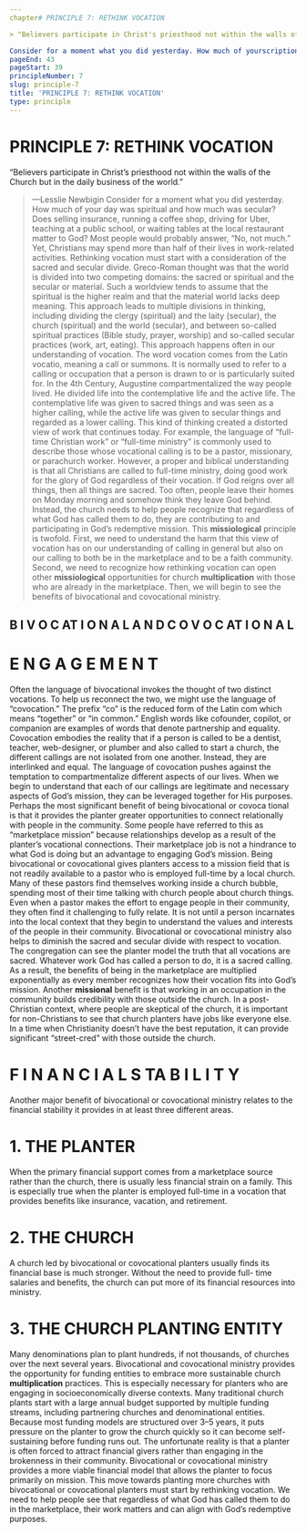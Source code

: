 ```yaml
---
chapter# PRINCIPLE 7: RETHINK VOCATION

> "Believers participate in Christ's priesthood not within the walls of the Church but in the daily business of the world." —Lesslie Newbigin

Consider for a moment what you did yesterday. How much of yourscription: 'Principle 7: RETHINK VOCATION'
pageEnd: 43
pageStart: 39
principleNumber: 7
slug: principle-7
title: 'PRINCIPLE 7: RETHINK VOCATION'
type: principle
---
```


# PRINCIPLE 7: RETHINK VOCATION

“Believers participate in Christ’s priesthood not within the
walls of the Church but in the daily business of the world.”

> —Lesslie Newbigin
> Consider for a moment what you did yesterday. How much of your
> day was spiritual and how much was secular?
> Does selling insurance, running a coffee shop, driving for Uber, teaching
> at a public school, or waiting tables at the local restaurant matter to God?
> Most people would probably answer, “No, not much.” Yet, Christians
> may spend more than half of their lives in work-related activities.
> Rethinking vocation must start with a consideration of the sacred and
> secular divide. Greco-Roman thought was that the world is divided
> into two competing domains: the sacred or spiritual and the secular
> or material. Such a worldview tends to assume that the spiritual is the
> higher realm and that the material world lacks deep meaning. This
> approach leads to multiple divisions in thinking, including dividing the
> clergy (spiritual) and the laity (secular), the church (spiritual) and the
> world (secular), and between so-called spiritual practices (Bible study,
> prayer, worship) and so-called secular practices (work, art, eating).
> This approach happens often in our understanding of vocation. The
> word vocation comes from the Latin vocatio, meaning a call or summons.
> It is normally used to refer to a calling or occupation that a person is
> drawn to or is particularly suited for. In the 4th Century, Augustine
> compartmentalized the way people lived. He divided life into the
> contemplative life and the active life. The contemplative life was given
> to sacred things and was seen as a higher calling, while the active life
> was given to secular things and regarded as a lower calling. This kind
> of thinking created a distorted view of work that continues today.
> For example, the language of “full-time Christian work” or “full-time
> ministry” is commonly used to describe those whose vocational calling
> is to be a pastor, missionary, or parachurch worker. However, a proper
> and biblical understanding is that all Christians are called to full-time
> ministry, doing good work for the glory of God regardless of their
> vocation. If God reigns over all things, then all things are sacred. Too
> often, people leave their homes on Monday morning and somehow
> think they leave God behind. Instead, the church needs to help people
> recognize that regardless of what God has called them to do, they are
> contributing to and participating in God’s redemptive mission.
> This **missiological** principle is twofold. First, we need to understand the
> harm that this view of vocation has on our understanding of calling
> in general but also on our calling to both be in the marketplace and
> to be a faith community.
> Second, we need to recognize how rethinking vocation can open other
> **missiological** opportunities for church **multiplication** with those who
> are already in the marketplace. Then, we will begin to see the benefits
> of bivocational and covocational ministry.

## B I V O C AT I O N A L A N D C O V O C AT I O N A L

# E N G A G E M E N T

Often the language of bivocational invokes the thought of two distinct
vocations. To help us reconnect the two, we might use the language
of “covocation.” The prefix “co” is the reduced form of the Latin com
which means “together” or “in common.” English words like cofounder,
copilot, or companion are examples of words that denote partnership
and equality.
Covocation embodies the reality that if a person is called to be a
dentist, teacher, web-designer, or plumber and also called to start
a church, the different callings are not isolated from one another.
Instead, they are interlinked and equal. The language of covocation
pushes against the temptation to compartmentalize different aspects
of our lives. When we begin to understand that each of our callings
are legitimate and necessary aspects of God’s mission, they can be
leveraged together for His purposes.
Perhaps the most significant benefit of being bivocational or covoca­
tional is that it provides the planter greater opportunities to connect
relationally with people in the community. Some people have referred
to this as “marketplace mission” because relationships develop as a
result of the planter’s vocational connections. Their marketplace job
is not a hindrance to what God is doing but an advantage to engaging
God’s mission.
Being bivocational or covocational gives planters access to a mission
field that is not readily available to a pastor who is employed full-time
by a local church. Many of these pastors find themselves working
inside a church bubble, spending most of their time talking with
church people about church things. Even when a pastor makes
the effort to engage people in their community, they often find it
challenging to fully relate. It is not until a person incarnates into the
local context that they begin to understand the values and interests
of the people in their community.
Bivocational or covocational ministry also helps to diminish the sacred
and secular divide with respect to vocation. The congregation can see
the planter model the truth that all vocations are sacred. Whatever
work God has called a person to do, it is a sacred calling. As a result, the
benefits of being in the marketplace are multiplied exponentially as
every member recognizes how their vocation fits into God’s mission.
Another **missional** benefit is that working in an occupation in the
community builds credibility with those outside the church. In a
post-Christian context, where people are skeptical of the church, it
is important for non-Christians to see that church planters have jobs
like everyone else. In a time when Christianity doesn’t have the best
reputation, it can provide significant “street-cred” with those outside
the church.

# F I N A N C I A L S TA B I L I T Y

Another major benefit of bivocational or covocational ministry relates
to the financial stability it provides in at least three different areas.

# 1. THE PLANTER

When the primary financial support comes from a marketplace
source rather than the church, there is usually less financial strain
on a family. This is especially true when the planter is employed
full-time in a vocation that provides benefits like insurance, vacation,
and retirement.

# 2. THE CHURCH

A church led by bivocational or covocational planters usually finds
its financial base is much stronger. Without the need to provide full-
time salaries and benefits, the church can put more of its financial
resources into ministry.

# 3. THE CHURCH PLANTING ENTITY

Many denominations plan to plant hundreds, if not thousands, of
churches over the next several years. Bivocational and covocational
ministry provides the opportunity for funding entities to embrace more
sustainable church **multiplication** practices. This is especially necessary
for planters who are engaging in socioeconomically diverse contexts.
Many traditional church plants start with a large annual budget
supported by multiple funding streams, including partnering
churches and denominational entities. Because most funding models
are structured over 3–5 years, it puts pressure on the planter to grow
the church quickly so it can become self-sustaining before funding
runs out. The unfortunate reality is that a planter is often forced to
attract financial givers rather than engaging in the brokenness in
their community. Bivocational or covocational ministry provides a
more viable financial model that allows the planter to focus primarily
on mission.
This move towards planting more churches with bivocational or
covocational planters must start by rethinking vocation. We need
to help people see that regardless of what God has called them to
do in the marketplace, their work matters and can align with God’s
redemptive purposes.
